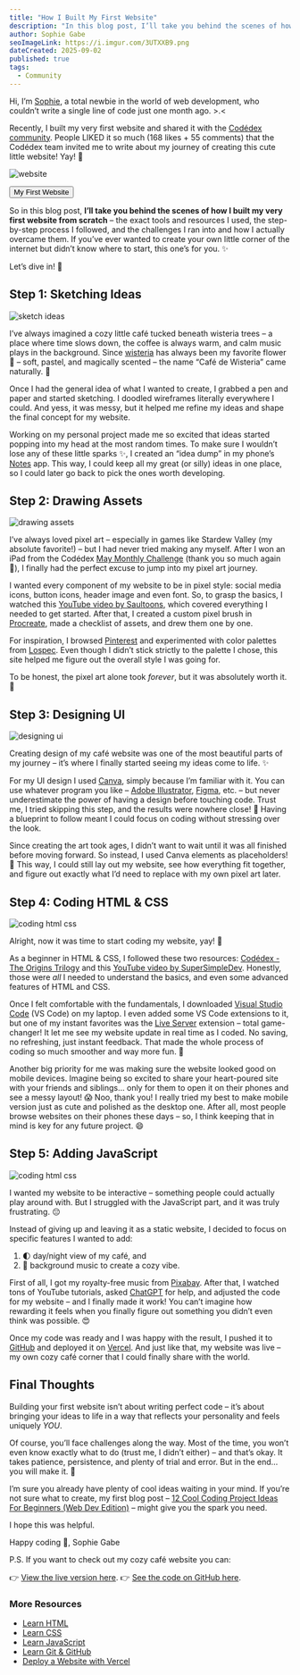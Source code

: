 ```yaml
---
title: "How I Built My First Website"
description: "In this blog post, I’ll take you behind the scenes of how I built my very first website from scratch – the exact tools and resources I used, the step-by-step process I followed, and the challenges I ran into and how I actually overcame them. ✨"
author: Sophie Gabe
seoImageLink: https://i.imgur.com/3UTXXB9.png
dateCreated: 2025-09-02
published: true
tags:
  - Community
---
```


Hi, I’m [Sophie](https://www.codedex.io/@MarSianer), a total newbie in the world of web development, who couldn’t write a single line of code just one month ago. \>.\<

Recently, I built my very first website and shared it with the [Codédex community](https://codedex.io/community). People LIKED it so much (168 likes + 55 comments) that the Codédex team invited me to write about my journey of creating this cute little website! Yay! 🥳

![website](https://i.imgur.com/2eHF3Cm.gif)

<div style={{ display: "flex", justifyContent: "center", marginBottom: "1.2rem", transform: "scale(.9)" }}>
  <a style={{ all: "unset" }} href="https://codedex.io/community/project-showcase/Fcpo3WxMJZuP99hLMfgf" target="_blank" and rel="noopener noreferrer"><Button variant="yellow">My First Website</Button></a>
</div>

So in this blog post, **I’ll take you behind the scenes of how I built my very first website from scratch** – the exact tools and resources I used, the step-by-step process I followed, and the challenges I ran into and how I actually overcame them. If you’ve ever wanted to create your own little corner of the internet but didn’t know where to start, this one’s for you. ✨

Let’s dive in! 🤿

## Step 1: Sketching Ideas

![sketch ideas](https://i.imgur.com/RyTMwIt.png)

I’ve always imagined a cozy little café tucked beneath wisteria trees – a place where time slows down, the coffee is always warm, and calm music plays in the background. Since [wisteria](https://en.wikipedia.org/wiki/Wisteria) has always been my favorite flower 🌺 – soft, pastel, and magically scented – the name “Café de Wisteria” came naturally. 🥰

Once I had the general idea of what I wanted to create, I grabbed a pen and paper and started sketching. I doodled wireframes literally everywhere I could. And yess, it was messy, but it helped me refine my ideas and shape the final concept for my website.

Working on my personal project made me so excited that ideas started popping into my head at the most random times. To make sure I wouldn’t lose any of these little sparks ✨, I created an “idea dump” in my phone’s [Notes](https://apps.apple.com/us/app/notes/id1110145109) app. This way, I could keep all my great (or silly) ideas in one place, so I could later go back to pick the ones worth developing.

## Step 2: Drawing Assets

![drawing assets](https://i.imgur.com/2KkfCyr.png)

I’ve always loved pixel art – especially in games like Stardew Valley (my absolute favorite!) – but I had never tried making any myself.  After I won an iPad from the Codédex [May Monthly Challenge](https://www.codedex.io/community/monthly-challenge/aZwonmhOYu8BWfZLpGZK?tab=winners) (thank you so much again 🙏), I finally had the perfect excuse to jump into my pixel art journey.

I wanted every component of my website to be in pixel style: social media icons, button icons, header image and even font. So, to grasp the basics, I watched this [YouTube video by Saultoons](https://www.youtube.com/watch?v=lfR7Qj04-UA&t=91s), which covered everything I needed to get started. After that, I created a custom pixel brush in [Procreate](https://procreate.com), made a checklist of assets, and drew them one by one. 

For inspiration, I browsed [Pinterest](https://www.pinterest.com) and experimented with color palettes from [Lospec](https://lospec.com). Even though I didn’t stick strictly to the palette I chose, this site helped me figure out the overall style I was going for.

To be honest, the pixel art alone took _forever_, but it was absolutely worth it. 🤩

## Step 3: Designing UI

![designing ui](https://i.imgur.com/voxR2mk.png)

Creating design of my café website was one of the most beautiful parts of my journey – it’s where I finally started seeing my ideas come to life. ✨

For my UI design I used [Canva](https://www.canva.com), simply because I’m familiar with it. You can use whatever program you like – [Adobe Illustrator](https://www.adobe.com/products/illustrator.html), [Figma](https://www.figma.com), etc. – but never underestimate the power of having a design before touching code. Trust me, I tried skipping this step, and the results were nowhere close! 🤣 Having a blueprint to follow meant I could focus on coding without stressing over the look. 

Since creating the art took ages, I didn’t want to wait until it was all finished before moving forward. So instead, I used Canva elements as placeholders! 🤗 This way, I could still lay out my website, see how everything fit together, and figure out exactly what I’d need to replace with my own pixel art later.

## Step 4: Coding HTML & CSS

![coding html css](https://i.imgur.com/9nVqimv.png)

Alright, now it was time to start coding my website, yay! 🥳

As a beginner in HTML & CSS, I followed these two resources: [Codédex - The Origins Trilogy](https://www.codedex.io/courses) and this [YouTube video by SuperSimpleDev](https://www.youtube.com/watch?v=G3e-cpL7ofc). Honestly, those were _all_ I needed to understand the basics, and even some advanced features of HTML and CSS.

Once I felt comfortable with the fundamentals, I downloaded [Visual Studio Code](https://code.visualstudio.com) (VS Code) on my laptop. I even added some VS Code extensions to it, but one of my instant favorites was the [Live Server](https://marketplace.visualstudio.com/items?itemName=live-servers.LiveeServer) extension – total game-changer! It let me see my website update in real time as I coded. No saving, no refreshing, just instant feedback. That made the whole process of coding so much smoother and way more fun. 🥰

Another big priority for me was making sure the website looked good on mobile devices. Imagine being so excited to share your heart-poured site with your friends and siblings… only for them to open it on their phones and see a messy layout! 😱 Noo, thank you! I really tried my best to make mobile version just as cute and polished as the desktop one. After all, most people browse websites on their phones these days – so, I think keeping that in mind is key for any future project. 😄

## Step 5: Adding JavaScript

![coding html css](https://i.imgur.com/9nVqimv.png)

I wanted my website to be interactive – something people could actually play around with. But I struggled with the JavaScript part, and it was truly frustrating. 😔 

Instead of giving up and leaving it as a static website, I decided to focus on specific features I wanted to add:

1. 🌓 day/night view of my café, and
2. 🎵 background music to create a cozy vibe.

First of all, I got my royalty-free music from [Pixabay](https://pixabay.com/music). After that, I watched tons of YouTube tutorials, asked [ChatGPT](https://chatgpt.com) for help, and adjusted the code for my website – and I finally made it work! You can’t imagine how rewarding it feels when you finally figure out something you didn’t even think was possible. 😍

Once my code was ready and I was happy with the result, I pushed it to [GitHub](https://github.com) and deployed it on [Vercel](https://vercel.com). And just like that, my website was live – my own cozy café corner that I could finally share with the world.

## Final Thoughts

Building your first website isn’t about writing perfect code – it’s about bringing your ideas to life in a way that reflects your personality and feels uniquely _YOU_.

Of course, you’ll face challenges along the way. Most of the time, you won’t even know exactly what to do (trust me, I didn’t either) – and that’s okay. It takes patience, persistence, and plenty of trial and error. But in the end… you will make it. 💖

I’m sure you already have plenty of cool ideas waiting in your mind. If you’re not sure what to create, my first blog post – [12 Cool Coding Project Ideas For Beginners (Web Dev Edition)](https://www.codedex.io/blog/12-cool-coding-project-ideas-for-beginners) – might give you the spark you need.

I hope this was helpful. 

Happy coding 🌺,
Sophie Gabe

P.S. If you want to check out my cozy café website you can:

👉 [View the live version here](https://cafe-de-wisteria.vercel.app).
👉 [See the code on GitHub here](https://github.com/Sophieegabe/Cafe-de-Wisteria).

### More Resources

- [Learn HTML](https://codedex.io/html)
- [Learn CSS](https://codedex.io/css)
- [Learn JavaScript](https://codedex.io/javascript)
- [Learn Git & GitHub](https://codedex.io/git-github)
- [Deploy a Website with Vercel](https://www.codedex.io/projects/deploy-a-website-with-vercel)
